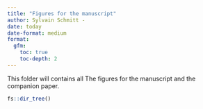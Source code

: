```yaml
---
title: "Figures for the manuscript"
author: Sylvain Schmitt -
date: today
date-format: medium
format: 
  gfm:
    toc: true
    toc-depth: 2
---
```


This folder will contains all The figures for the manuscript and the companion paper.

```r
fs::dir_tree()
```
